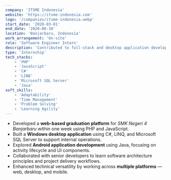 ```yaml
---
company: 'ITSME Indonesia'
website: 'https://itsme-indonesia.com'
logo: '/companies/itsme-indonesia.webp'
start_date: '2020-03-01'
end_date: '2020-06-30'
location: 'Banjarbaru, Indonesia'
work_arrangement: 'On-site'
role: 'Software Engineer Intern'
description: 'Contributed to full-stack and desktop application development, delivering high-impact projects across multiple platforms within tight timelines.'
type: 'Internship'
tech_stacks:
    - 'PHP'
    - 'JavaScript'
    - 'C#'
    - 'LINQ'
    - 'Microsoft SQL Server'
    - 'Java'
soft_skills:
    - 'Adaptability'
    - 'Time Management'
    - 'Problem Solving'
    - 'Learning Agility'
---
```


- Developed a **web-based graduation platform** for *SMK Negeri 4 Banjarbaru* within one week using PHP and JavaScript.
- Built a **Windows desktop application** using C#, LINQ, and Microsoft SQL Server to support internal operations.
- Explored **Android application development** using Java, focusing on activity lifecycle and UI components.
- Collaborated with senior developers to learn software architecture principles and project delivery workflows.
- Enhanced technical versatility by working across **multiple platforms** — web, desktop, and mobile.
